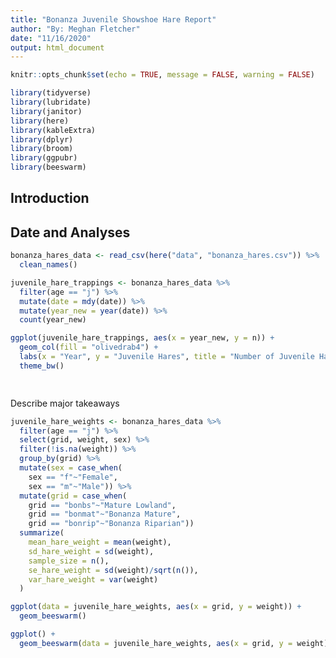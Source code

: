 ```yaml
---
title: "Bonanza Juvenile Showshoe Hare Report"
author: "By: Meghan Fletcher"
date: "11/16/2020"
output: html_document
---
```


```r
knitr::opts_chunk$set(echo = TRUE, message = FALSE, warning = FALSE)

library(tidyverse)
library(lubridate)
library(janitor)
library(here)
library(kableExtra)
library(dplyr)
library(broom)
library(ggpubr)
library(beeswarm)
```

## Introduction

## Date and Analyses

```r
bonanza_hares_data <- read_csv(here("data", "bonanza_hares.csv")) %>% 
  clean_names()

juvenile_hare_trappings <- bonanza_hares_data %>% 
  filter(age == "j") %>% 
  mutate(date = mdy(date)) %>%
  mutate(year_new = year(date)) %>% 
  count(year_new)

ggplot(juvenile_hare_trappings, aes(x = year_new, y = n)) +
  geom_col(fill = "olivedrab4") +
  labs(x = "Year", y = "Juvenile Hares", title = "Number of Juvenile Hares Trapped by Year from 1999 to 2012") +
  theme_bw()

  
```


Describe major takeaways


```r
juvenile_hare_weights <- bonanza_hares_data %>% 
  filter(age == "j") %>% 
  select(grid, weight, sex) %>% 
  filter(!is.na(weight)) %>% 
  group_by(grid) %>% 
  mutate(sex = case_when(
    sex == "f"~"Female", 
    sex == "m"~"Male")) %>% 
  mutate(grid = case_when(
    grid == "bonbs"~"Mature Lowland",
    grid == "bonmat"~"Bonanza Mature",
    grid == "bonrip"~"Bonanza Riparian"))
  summarize(
    mean_hare_weight = mean(weight),
    sd_hare_weight = sd(weight),
    sample_size = n(),
    se_hare_weight = sd(weight)/sqrt(n()),
    var_hare_weight = var(weight)
  )

ggplot(data = juvenile_hare_weights, aes(x = grid, y = weight)) +
  geom_beeswarm()
```

```r

ggplot() +
  geom_beeswarm(data = juvenile_hare_weights, aes(x = grid, y = weight))
```


































